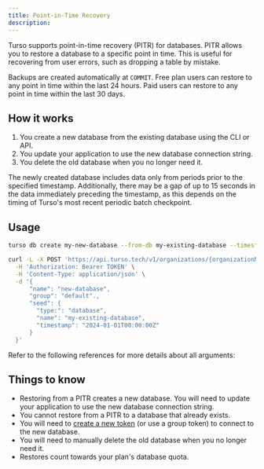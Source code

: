 ```yaml
---
title: Point-in-Time Recovery
description:
---
```


Turso supports point-in-time recovery (PITR) for databases. PITR allows you to restore a database to a specific point in time. This is useful for recovering from user errors, such as dropping a table by mistake.

<Info>

Backups are created automatically at `COMMIT`. Free plan users can restore to any point in time within the last 24 hours. Paid users can restore to any point in time within the last 30 days.

</Info>

## How it works

1. You create a new database from the existing database using the CLI or API.
2. You update your application to use the new database connection string.
3. You delete the old database when you no longer need it.

<Info>

The newly created database includes data only from periods prior to the specified timestamp. Additionally, there may be a gap of up to 15 seconds in the data immediately preceding the timestamp, as this depends on the timing of Turso's most recent periodic batch checkpoint.

</Info>

## Usage

<CodeGroup>

```bash CLI
turso db create my-new-database --from-db my-existing-database --timestamp 2024-01-01T00:00:00Z
```

```bash Platform API
curl -L -X POST 'https://api.turso.tech/v1/organizations/{organizationName}/databases' \
  -H 'Authorization: Bearer TOKEN' \
  -H 'Content-Type: application/json' \
  -d '{
      "name": "new-database",
      "group": "default".,
      "seed": {
        "type:": "database",
        "name": "my-existing-database",
        "timestamp": "2024-01-01T00:00:00Z"
      }
  }'
```

</CodeGroup>

Refer to the following references for more details about all arguments:

<CardGroup>

<Card title="CLI Reference" icon="terminal" href="/cli/db/create">

</Card>

<Card title="API Reference" icon="code" href="/api-reference/databases/create">

</Card>

</CardGroup>

## Things to know

- Restoring from a PITR creates a new database. You will need to update your application to use the new database connection string.
- You cannot restore from a PITR to a database that already exists.
- You will need to [create a new token](/cli/db/tokens/create) (or use a group token) to connect to the new database.
- You will need to manually delete the old database when you no longer need it.
- Restores count towards your plan's database quota.
